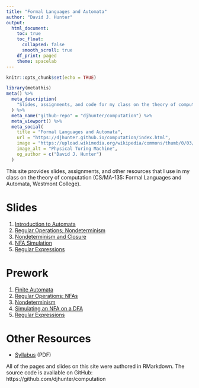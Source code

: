 ```yaml
---
title: "Formal Languages and Automata"
author: "David J. Hunter"
output:
  html_document:
    toc: true
    toc_float:
      collapsed: false
      smooth_scroll: true
    df_print: paged
    theme: spacelab
---
```


```r
knitr::opts_chunk$set(echo = TRUE)
```

```r
library(metathis)
meta() %>%
  meta_description(
    "Slides, assignments, and code for my class on the theory of computation: CS/MA-135: Formal Languages and Automata."
  ) %>%
  meta_name("github-repo" = "djhunter/computation") %>%
  meta_viewport() %>%
  meta_social(
    title = "Formal Languages and Automata",
    url = "https://djhunter.github.io/computation/index.html",
    image = "https://upload.wikimedia.org/wikipedia/commons/thumb/0/03/Turing_Machine_Model_Davey_2012.jpg/1280px-Turing_Machine_Model_Davey_2012.jpg",
    image_alt = "Physical Turing Machine",
    og_author = c("David J. Hunter")
  )
```

This site provides slides, assignments, and other resources that I use in my class on the theory of computation (CS/MA-135: Formal Languages and Automata, Westmont College).

# Slides 

1. [Introduction to Automata](slides/s1_1finite_automata.html) 
2. [Regular Operations; Nondeterminism](slides/s1_1Breg_ops.html)
3. [Nondeterminism and Closure](slides/s1_2Anodeterminism.html)
4. [NFA Simulation](slides/s1_2BNFAsimulator.html)
5. [Regular Expressions](slides/s1_3Areg_exp.html)

# Prework

1. [Finite Automata](prework/p11Aautomata.pdf)
2. [Regular Operations; NFAs](prework/p11Bregops.pdf)
3. [Nondeterminism](prework/p12Anondeterminism.pdf)
4. [Simulating an NFA on a DFA](prework/p12Bnfasimulation.pdf)
5. [Regular Expressions](prework/p13Areg_exp.pdf)

# Other Resources

- [Syllabus](syllabus/csma135hunterS24.pdf) (PDF)

All of the pages and slides on this site were authored in RMarkdown. The source code is available on GitHub: https://github.com/djhunter/computation

